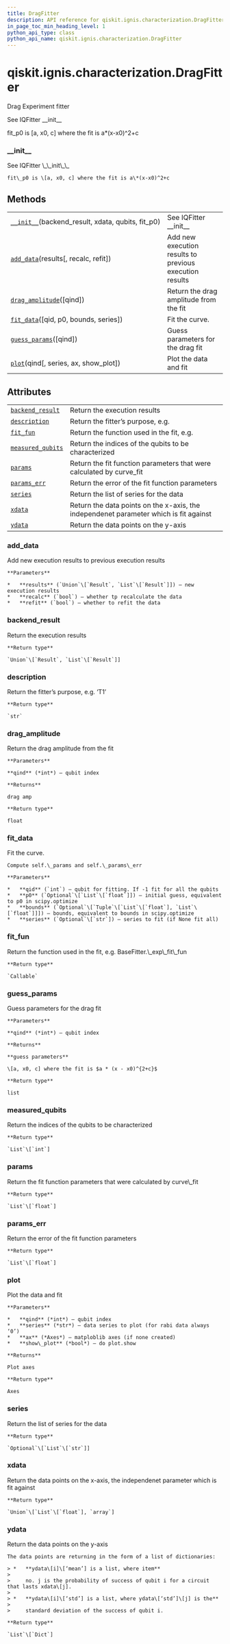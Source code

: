 ```yaml
---
title: DragFitter
description: API reference for qiskit.ignis.characterization.DragFitter
in_page_toc_min_heading_level: 1
python_api_type: class
python_api_name: qiskit.ignis.characterization.DragFitter
---
```


# qiskit.ignis.characterization.DragFitter

<Class id="qiskit.ignis.characterization.DragFitter" isDedicatedPage={true} github="https://github.com/qiskit-community/qiskit-ignis/tree/stable/0.6/qiskit/ignis/characterization/calibrations/fitters.py" signature="DragFitter(backend_result, xdata, qubits, fit_p0, fit_bounds=None)" modifiers="class">
  Drag Experiment fitter

  See IQFitter \_\_init\_\_

  fit\_p0 is \[a, x0, c] where the fit is a\*(x-x0)^2+c

  ### \_\_init\_\_

  <Function id="qiskit.ignis.characterization.DragFitter.__init__" signature="__init__(backend_result, xdata, qubits, fit_p0, fit_bounds=None)">
    See IQFitter \_\_init\_\_

    fit\_p0 is \[a, x0, c] where the fit is a\*(x-x0)^2+c
  </Function>

  ## Methods

  |                                                                                                                                                               |                                                         |
  | ------------------------------------------------------------------------------------------------------------------------------------------------------------- | ------------------------------------------------------- |
  | [`__init__`](#qiskit.ignis.characterization.DragFitter.__init__ "qiskit.ignis.characterization.DragFitter.__init__")(backend\_result, xdata, qubits, fit\_p0) | See IQFitter \_\_init\_\_                               |
  | [`add_data`](#qiskit.ignis.characterization.DragFitter.add_data "qiskit.ignis.characterization.DragFitter.add_data")(results\[, recalc, refit])               | Add new execution results to previous execution results |
  | [`drag_amplitude`](#qiskit.ignis.characterization.DragFitter.drag_amplitude "qiskit.ignis.characterization.DragFitter.drag_amplitude")(\[qind])               | Return the drag amplitude from the fit                  |
  | [`fit_data`](#qiskit.ignis.characterization.DragFitter.fit_data "qiskit.ignis.characterization.DragFitter.fit_data")(\[qid, p0, bounds, series])              | Fit the curve.                                          |
  | [`guess_params`](#qiskit.ignis.characterization.DragFitter.guess_params "qiskit.ignis.characterization.DragFitter.guess_params")(\[qind])                     | Guess parameters for the drag fit                       |
  | [`plot`](#qiskit.ignis.characterization.DragFitter.plot "qiskit.ignis.characterization.DragFitter.plot")(qind\[, series, ax, show\_plot])                     | Plot the data and fit                                   |

  ## Attributes

  |                                                                                                                                           |                                                                                       |
  | ----------------------------------------------------------------------------------------------------------------------------------------- | ------------------------------------------------------------------------------------- |
  | [`backend_result`](#qiskit.ignis.characterization.DragFitter.backend_result "qiskit.ignis.characterization.DragFitter.backend_result")    | Return the execution results                                                          |
  | [`description`](#qiskit.ignis.characterization.DragFitter.description "qiskit.ignis.characterization.DragFitter.description")             | Return the fitter’s purpose, e.g.                                                     |
  | [`fit_fun`](#qiskit.ignis.characterization.DragFitter.fit_fun "qiskit.ignis.characterization.DragFitter.fit_fun")                         | Return the function used in the fit, e.g.                                             |
  | [`measured_qubits`](#qiskit.ignis.characterization.DragFitter.measured_qubits "qiskit.ignis.characterization.DragFitter.measured_qubits") | Return the indices of the qubits to be characterized                                  |
  | [`params`](#qiskit.ignis.characterization.DragFitter.params "qiskit.ignis.characterization.DragFitter.params")                            | Return the fit function parameters that were calculated by curve\_fit                 |
  | [`params_err`](#qiskit.ignis.characterization.DragFitter.params_err "qiskit.ignis.characterization.DragFitter.params_err")                | Return the error of the fit function parameters                                       |
  | [`series`](#qiskit.ignis.characterization.DragFitter.series "qiskit.ignis.characterization.DragFitter.series")                            | Return the list of series for the data                                                |
  | [`xdata`](#qiskit.ignis.characterization.DragFitter.xdata "qiskit.ignis.characterization.DragFitter.xdata")                               | Return the data points on the x-axis, the independenet parameter which is fit against |
  | [`ydata`](#qiskit.ignis.characterization.DragFitter.ydata "qiskit.ignis.characterization.DragFitter.ydata")                               | Return the data points on the y-axis                                                  |

  ### add\_data

  <Function id="qiskit.ignis.characterization.DragFitter.add_data" signature="add_data(results, recalc=True, refit=True)">
    Add new execution results to previous execution results

    **Parameters**

    *   **results** (`Union`\[`Result`, `List`\[`Result`]]) – new execution results
    *   **recalc** (`bool`) – whether tp recalculate the data
    *   **refit** (`bool`) – whether to refit the data
  </Function>

  ### backend\_result

  <Attribute id="qiskit.ignis.characterization.DragFitter.backend_result">
    Return the execution results

    **Return type**

    `Union`\[`Result`, `List`\[`Result`]]
  </Attribute>

  ### description

  <Attribute id="qiskit.ignis.characterization.DragFitter.description">
    Return the fitter’s purpose, e.g. ‘T1’

    **Return type**

    `str`
  </Attribute>

  ### drag\_amplitude

  <Function id="qiskit.ignis.characterization.DragFitter.drag_amplitude" signature="drag_amplitude(qind=- 1)">
    Return the drag amplitude from the fit

    **Parameters**

    **qind** (*int*) – qubit index

    **Returns**

    drag amp

    **Return type**

    float
  </Function>

  ### fit\_data

  <Function id="qiskit.ignis.characterization.DragFitter.fit_data" signature="fit_data(qid=- 1, p0=None, bounds=None, series=None)">
    Fit the curve.

    Compute self.\_params and self.\_params\_err

    **Parameters**

    *   **qid** (`int`) – qubit for fitting. If -1 fit for all the qubits
    *   **p0** (`Optional`\[`List`\[`float`]]) – initial guess, equivalent to p0 in scipy.optimize
    *   **bounds** (`Optional`\[`Tuple`\[`List`\[`float`], `List`\[`float`]]]) – bounds, equivalent to bounds in scipy.optimize
    *   **series** (`Optional`\[`str`]) – series to fit (if None fit all)
  </Function>

  ### fit\_fun

  <Attribute id="qiskit.ignis.characterization.DragFitter.fit_fun">
    Return the function used in the fit, e.g. BaseFitter.\_exp\_fit\_fun

    **Return type**

    `Callable`
  </Attribute>

  ### guess\_params

  <Function id="qiskit.ignis.characterization.DragFitter.guess_params" signature="guess_params(qind=0)">
    Guess parameters for the drag fit

    **Parameters**

    **qind** (*int*) – qubit index

    **Returns**

    **guess parameters**

    \[a, x0, c] where the fit is $a * (x - x0)^{2+c}$

    **Return type**

    list
  </Function>

  ### measured\_qubits

  <Attribute id="qiskit.ignis.characterization.DragFitter.measured_qubits">
    Return the indices of the qubits to be characterized

    **Return type**

    `List`\[`int`]
  </Attribute>

  ### params

  <Attribute id="qiskit.ignis.characterization.DragFitter.params">
    Return the fit function parameters that were calculated by curve\_fit

    **Return type**

    `List`\[`float`]
  </Attribute>

  ### params\_err

  <Attribute id="qiskit.ignis.characterization.DragFitter.params_err">
    Return the error of the fit function parameters

    **Return type**

    `List`\[`float`]
  </Attribute>

  ### plot

  <Function id="qiskit.ignis.characterization.DragFitter.plot" signature="plot(qind, series='0', ax=None, show_plot=False)">
    Plot the data and fit

    **Parameters**

    *   **qind** (*int*) – qubit index
    *   **series** (*str*) – data series to plot (for rabi data always ‘0’)
    *   **ax** (*Axes*) – matploblib axes (if none created)
    *   **show\_plot** (*bool*) – do plot.show

    **Returns**

    Plot axes

    **Return type**

    Axes
  </Function>

  ### series

  <Attribute id="qiskit.ignis.characterization.DragFitter.series">
    Return the list of series for the data

    **Return type**

    `Optional`\[`List`\[`str`]]
  </Attribute>

  ### xdata

  <Attribute id="qiskit.ignis.characterization.DragFitter.xdata">
    Return the data points on the x-axis, the independenet parameter which is fit against

    **Return type**

    `Union`\[`List`\[`float`], `array`]
  </Attribute>

  ### ydata

  <Attribute id="qiskit.ignis.characterization.DragFitter.ydata">
    Return the data points on the y-axis

    The data points are returning in the form of a list of dictionaries:

    > *   **ydata\[i]\[‘mean’] is a list, where item**
    >
    >     no. j is the probability of success of qubit i for a circuit that lasts xdata\[j].
    >
    > *   **ydata\[i]\[‘std’] is a list, where ydata\[‘std’]\[j] is the**
    >
    >     standard deviation of the success of qubit i.

    **Return type**

    `List`\[`Dict`]
  </Attribute>
</Class>


